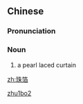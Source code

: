 ==Chinese==
{{zh-forms}}

===Pronunciation===
{{zh-pron
|m=zhūbó
|cat=n
}}

===Noun===
{{zh-noun}}

# {{lb|zh|archaic}} a pearl laced curtain

[[Category:Mandarin archaic terms|zhu1bo2]]

[[zh:珠箔]]